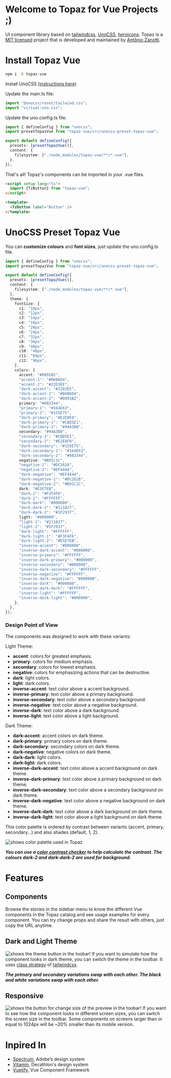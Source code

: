 # Welcome to Topaz for Vue Projects ;)

UI component library based on [tailwindcss](https://tailwindcss.com/), [UnoCSS](https://unocss.dev/), [heroicons](https://heroicons.com/). Topaz is a [MIT licensed](https://opensource.org/license/mit/) project that is developed and maintained by [Antônio Zanotti](https://www.linkedin.com/in/antoniozanotti/).

# Install Topaz Vue

```sh
npm i -D topaz-vue
```

Install UnoCSS [(instructions here)](https://unocss.dev/integrations/vite)

Update the main.ts file:

```ts
import "@unocss/reset/tailwind.css";
import "virtual:uno.css";
```

Update the uno.config.ts file:

```ts
import { defineConfig } from "unocss";
import presetTopazVue from "topaz-vue/src/unocss-preset-topaz-vue";

export default defineConfig({
  presets: [presetTopazVue()],
  content: {
    filesystem: ["./node_modules/topaz-vue/**/*.vue"],
  },
});
```

That's all! Topaz's components can be imported in your .vue files.
```html
<script setup lang="ts">
  import {TzButton} from "topaz-vue";
</script>

<template>
  <TzButton label="Button" />
</template>
```
# UnoCSS Preset Topaz Vue

You can **customize colours** and **font sizes**, just update the uno.config.ts file.

```ts
import { defineConfig } from "unocss";
import presetTopazVue from "topaz-vue/src/unocss-preset-topaz-vue";

export default defineConfig({
  presets: [presetTopazVue()],
  content: {
    filesystem: ["./node_modules/topaz-vue/**/*.vue"],
  },
  theme: {
    fontSize: {
      c1: "10px",
      c2: "12px",
      c3: "14px",
      c4: "16px",
      c5: "20px",
      c6: "24px",
      c7: "32px",
      c8: "36px",
      c9: "40px",
      c10: "48px",
      c11: "64px",
      c12: "96px",
    },
    colors: {
      accent: "#0891B2",
      "accent-1": "#06B6D4",
      "accent-2": "#22D3EE",
      "dark-accent": "#22D3EE",
      "dark-accent-1": "#06B6D4",
      "dark-accent-2": "#0891B2",
      primary: "#083344",
      "primary-1": "#164E63",
      "primary-2": "#155E75",
      "dark-primary": "#E2E8F0",
      "dark-primary-1": "#CBD5E1",
      "dark-primary-2": "#94A3B8",
      secondary: "#94A3B8",
      "secondary-1": "#CBD5E1",
      "secondary-2": "#E2E8F0",
      "dark-secondary": "#155E75",
      "dark-secondary-1": "#164E63",
      "dark-secondary-2": "#083344",
      negative: "#B91C1C",
      "negative-1": "#DC2626",
      "negative-2": "#EF4444",
      "dark-negative": "#EF4444",
      "dark-negative-1": "#DC2626",
      "dark-negative-2": "#B91C1C",
      dark: "#E5E7EB",
      "dark-1": "#F3F4F6",
      "dark-2": "#FFFFFF",
      "dark-dark": "#000000",
      "dark-dark-1": "#111827",
      "dark-dark-2": "#1F2937",
      light: "#000000",
      "light-1": "#111827",
      "light-2": "#1F2937",
      "dark-light": "#FFFFFF",
      "dark-light-1": "#F3F4F6",
      "dark-light-2": "#E5E7EB",
      "inverse-accent": "#000000",
      "inverse-dark-accent": "#000000",
      "inverse-primary": "#FFFFFF",
      "inverse-dark-primary": "#000000",
      "inverse-secondary": "#000000",
      "inverse-dark-secondary": "#FFFFFF",
      "inverse-negative": "#FFFFFF",
      "inverse-dark-negative": "#000000",
      "inverse-dark": "#000000",
      "inverse-dark-dark": "#FFFFFF",
      "inverse-light": "#FFFFFF",
      "inverse-dark-light": "#000000",
    },
  },
});
```

### Design Point of View

The components was designed to work with these variants:

Light Theme:
- **accent**: colors for greatest emphasis.
- **primary**: colors for medium emphasis.
- **secondary**: colors for lowest emphasis.
- **negative**: colors for emphasizing actions that can be destructive.
- **dark**: light colors.
- **light**: dark colors.
- **inverse-accent**: text color above a accent background.
- **inverse-primary**: text color above a primary background.
- **inverse-secondary**: text color above a secondary background.
- **inverse-negative**: text color above a negative background.
- **inverse-dark**: text color above a dark background.
- **inverse-light**: text color above a light background.

Dark Theme:
- **dark-accent**: accent colors on dark theme.
- **dark-primary**: primary colors on dark theme.
- **dark-secondary**: secondary colors on dark theme.
- **dark-negative**: negative colors on dark theme.
- **dark-dark**: light colors.
- **dark-light**: dark colors.
- **inverse-dark-accent**: text color above a accent background on dark theme.
- **inverse-dark-primary**: text color above a primary background on dark theme.
- **inverse-dark-secondary**: text color above a secondary background on dark theme.
- **inverse-dark-negative**: text color above a negative background on dark theme.
- **inverse-dark-dark**: text color above a dark background on dark theme.
- **inverse-dark-light**: text color above a light background on dark theme.

This color palette is ordered by contrast between variants (accent, primary, secondary...) and also shades (default, 1, 2).

![shows color palette used in Topaz](/images/color_palette.png "Color Palette")

***You can use a [color contrast checker](https://colorkit.co/contrast-checker/) to help calculate the contrast. The colours dark-2 and dark-dark-2 are used for background.***

# Features

## Components

Browse the stories in the sidebar menu to know the different Vue components in the Topaz catalog and see usage examples for every component. You can try change props and share the result with others, just copy the URL anytime.

## Dark and Light Theme

![shows the theme button in the toobar!](/images/dark_theme.png "Dark and Light Theme")
If you want to simulate how the component looks in dark theme, you can switch the theme in the toolbar. It uses [class strategy](https://tailwindcss.com/docs/dark-mode) of [tailwindcss](https://tailwindcss.com/).

***The primary and secondary variations swap with each other. The black and white variations swap with each other.***

## Responsive

![shows the button for change size of the preview in the toobar!](/images/screen_size.png "Screen Size")
If you want to see how the component looks in different screen sizes, you can switch the screen size in the toolbar. Some components on screens larger than or equal to 1024px will be ~20% smaller than its mobile version.

# Inpired In

- [Spectrum](https://spectrum.adobe.com/), Adobe’s design system
- [Vitamin](https://github.com/Decathlon/vitamin-web), Decathlon's design system
- [Vuetify](https://github.com/vuetifyjs/vuetify), Vue Component Framework
